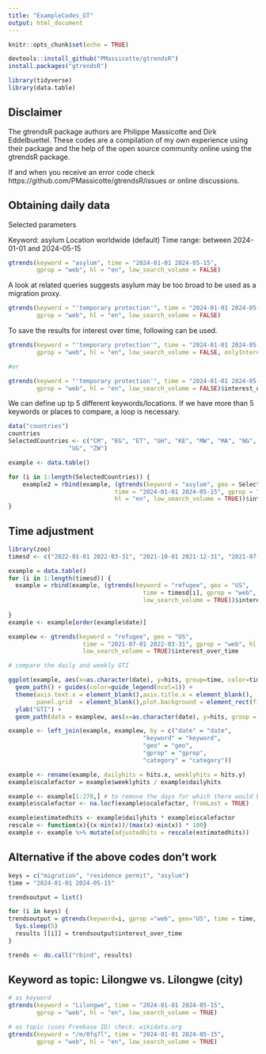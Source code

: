 ```yaml
---
title: "ExampleCodes_GT"
output: html_document
---
```


```r
knitr::opts_chunk$set(echo = TRUE)
```

```r
devtools::install_github("PMassicotte/gtrendsR")
install.packages("gtrendsR")

library(tidyverse)
library(data.table)
```

## Disclaimer

The gtrendsR package authors are Philippe Massicotte and Dirk Eddelbuettel. These codes are a compilation of my own experience using their package and the help of the open source community online using the gtrendsR package. 

If and when you receive an error code check https://github.com/PMassicotte/gtrendsR/issues or online discussions. 

## Obtaining daily data

Selected parameters

Keyword: asylum
Location worldwide (default)
Time range: between 2024-01-01 and 2024-05-15 

```r
gtrends(keyword = "asylum", time = "2024-01-01 2024-05-15",
        gprop = "web", hl = "en", low_search_volume = FALSE)
```

A look at related queries suggests asylum may be too broad to be used as a migration proxy.

```r
gtrends(keyword = "'temporary protection'", time = "2024-01-01 2024-05-15",
        gprop = "web", hl = "en", low_search_volume = FALSE)
```

To save the results for interest over time, following can be used. 

```r
gtrends(keyword = "'temporary protection'", time = "2024-01-01 2024-05-15",
        gprop = "web", hl = "en", low_search_volume = FALSE, onlyInterest = TRUE)

#or

gtrends(keyword = "'temporary protection'", time = "2024-01-01 2024-05-15",
        gprop = "web", hl = "en", low_search_volume = FALSE)$interest_over_time
```

We can define up tp 5 different keywords/locations. If we have more than 5 keywords or places to compare, a loop is necessary.

```r
data("countries")
countries
SelectedCountries <- c("CM", "EG", "ET", "GH", "KE", "MW", "MA", "NG", "ZA", "TN",
                 "UG", "ZW")

example <- data.table()

for (i in 1:length(SelectedCountries)) {
    example2 = rbind(example, (gtrends(keyword = "asylum", geo = SelectedCountries[i],
                              time = "2024-01-01 2024-05-15", gprop = "web",
                              hl = "en", low_search_volume = TRUE))$interest_over_time)
}

```

## Time adjustment

```r
library(zoo)
timesd <- c("2022-01-01 2022-03-31", "2021-10-01 2021-12-31", "2021-07-01 2021-09-30") 

example = data.table()
for (i in 1:length(timesd)) {
  example = rbind(example, (gtrends(keyword = "refugee", geo = "US",
                                      time = timesd[i], gprop = "web", hl = "en",
                                      low_search_volume = TRUE))$interest_over_time)
  
}
example <- example[order(example$date)]

examplew <- gtrends(keyword = "refugee", geo = "US",
                     time = "2021-07-01 2022-03-31", gprop = "web", hl = "en",
                     low_search_volume = TRUE)$interest_over_time

# compare the daily and weekly GTI

ggplot(example, aes(x=as.character(date), y=hits, group=time, color=time)) +
  geom_path() + guides(color=guide_legend(ncol=1)) +
  theme(axis.text.x = element_blank(),axis.title.x = element_blank(),
        panel.grid  = element_blank(),plot.background = element_rect(fill = "gray")) +
  ylab("GTI") + 
  geom_path(data = examplew, aes(x=as.character(date), y=hits, group = time), color = "black")

example <- left_join(example, examplew, by = c("date" = "date",
                                      "keyword" = "keyword",
                                      "geo" = "geo",
                                      "gprop" = "gprop",
                                      "category" = "category")) 

example <- rename(example, dailyhits = hits.x, weeklyhits = hits.y)
example$scalefactor = example$weeklyhits / example$dailyhits

example <- example[1:270,] # to remove the days for which there would be no adjustment factor
example$scalefactor <- na.locf(example$scalefactor, fromLast = TRUE)

example$estimatedhits <- example$dailyhits * example$scalefactor
rescale <- function(x){(x-min(x))/(max(x)-min(x)) * 100}
example <- example %>% mutate(adjustedhits = rescale(estimatedhits))


```

## Alternative if the above codes don't work

```r
keys = c("migration", "residence permit", "asylum")
time = "2024-01-01 2024-05-15"

trendsoutput = list()

for (i in keys) {
trendsoutput = gtrends(keyword=i, gprop ="web", geo="US", time = time, onlyInterest = TRUE, low_search_volume = FALSE)
  Sys.sleep(5)
  results [[i]] = trendsoutput$interest_over_time
}

trends <- do.call("rbind", results)
```

## Keyword as topic: Lilongwe vs. Lilongwe (city)

```r

# as keyword
gtrends(keyword = "Lilongwe", time = "2024-01-01 2024-05-15",
        gprop = "web", hl = "en", low_search_volume = TRUE)

# as topic (uses Freebase ID) check: wikidata.org
gtrends(keyword = "/m/0fq7l", time = "2024-01-01 2024-05-15",
        gprop = "web", hl = "en", low_search_volume = TRUE)


```



